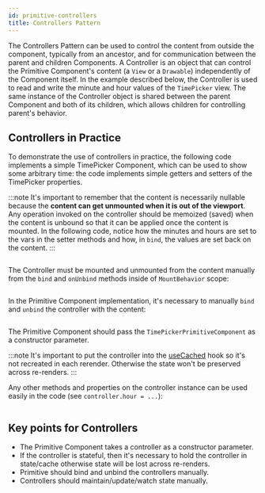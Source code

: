 ```yaml
---
id: primitive-controllers
title: Controllers Pattern
---
```


The Controllers Pattern can be used to control the content from outside the component, typically from an ancestor, and for communication between the parent and children Components. A Controller is an object that can control the Primitive Component's content (a `View` or a `Drawable`) independently of the Component itself. In the example described below, the Controller is used to read and write the minute and hour values of the `TimePicker` view. The same instance of the Controller object is shared between the parent Component and both of its children, which allows children for controlling parent's behavior.

## Controllers in Practice

To demonstrate the use of controllers in practice, the following code implements a simple TimePicker Component, which can be used to show some arbitrary time: the code implements simple getters and setters of the TimePicker properties.

:::note
It's important to remember that the content is necessarily nullable because the **content can get unmounted when it is out of the viewport**. Any operation invoked on the controller should be memoized (saved) when the content is unbound so that it can be applied once the content is mounted. In the following code, notice how the minutes and hours are set to the vars in the setter methods and how, in `bind`, the values are set back on the content.
:::

```kotlin file=sample/src/main/java/com/facebook/samples/litho/kotlin/primitives/controllers/TimePickerPrimitiveComponent.kt start=start_primitive_controller_code_example end=end_primitive_controller_code_example
```

The Controller must be mounted and unmounted from the content manually from the `bind` and `onUnbind` methods inside of `MountBehavior` scope:

```kotlin file=sample/src/main/java/com/facebook/samples/litho/kotlin/primitives/controllers/TimePickerPrimitiveComponent.kt start=start_primitive_controller_bind_code_example end=end_primitive_controller_bind_code_example
```

In the Primitive Component implementation, it's necessary to  manually `bind` and `unbind` the controller with the content:

```kotlin file=sample/src/main/java/com/facebook/samples/litho/kotlin/primitives/controllers/TimePickerPrimitiveComponent.kt start=start_primitive_controller_mount_behavior_example end=end_primitive_controller_mount_behavior_example
```

The Primitive Component should pass the `TimePickerPrimitiveComponent` as a constructor parameter.

:::note
It's important to put the controller into the [useCached](../use-cached.mdx) hook so it's not recreated in each rerender. Otherwise the state won't be preserved across re-renders.
:::

Any other methods and properties on the controller instance can be used easily in the code (see `controller.hour = ...`):

```kotlin file=sample/src/main/java/com/facebook/samples/litho/kotlin/primitives/controllers/ControllersExamplePrimitiveComponent.kt start=start_primitive_controllers_example end=end_primitive_controllers_example
```

## Key points for Controllers

* The Primitive Component takes a controller as a constructor parameter.
* If the controller is stateful, then it's necessary to hold the controller in state/cache otherwise state will be lost across re-renders.
* Primitive should bind and unbind the controllers manually.
* Controllers should maintain/update/watch state manually.
